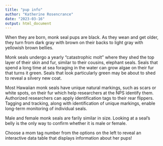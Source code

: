 ```yaml
---
title: "pup info"
author: "Katherine Rosencrance"
date: "2023-03-16"
output: html_document
---
```


When they are born, monk seal pups are black. As they wean and get older, they turn from dark gray with brown on their backs to light gray with yellowish brown bellies. 

Monk seals undergo a yearly "catastrophic molt" where they shed the top layer of their skin and fur, similar to their cousins, elephant seals. Seals that spend a long time at sea foraging in the water can grow algae on their fur that turns it green. Seals that look particularly green may be about to shed to reveal a silvery new coat.

Most Hawaiian monk seals have unique natural markings, such as scars or white spots, on their fur which help researchers at the NPS identify them. Authorized researchers can apply identification tags to their rear flippers. Tagging and tracking, along with identification of unique markings, enable long-term monitoring of individual seals.

Male and female monk seals are farily similar in size. Looking at a seal's belly is the only way to confirm whether it is male or female.

Choose a mom tag number from the options on the left to reveal an interactive data table that displays information about her pups! 


